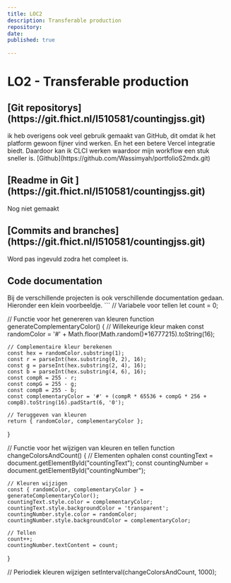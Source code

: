 ```yaml
---
title: LOC2
description: Transferable production
repository:
date: 
published: true
  
---
```


<h1> LO2 - Transferable production </h1> 

<h2> [Git repositorys](https://git.fhict.nl/I510581/countingjss.git) </h2>
ik heb overigens ook veel gebruik gemaakt van GitHub, dit omdat ik het platform gewoon fijner vind werken. En het een betere Vercel integratie biedt. 
Daardoor kan ik CLCI werken waardoor mijn workflow een stuk sneller is. 
[Github](https://github.com/Wassimyah/portfolioS2mdx.git)

<h2> [Readme in Git ](https://git.fhict.nl/I510581/countingjss.git) </h2>
Nog niet gemaakt 

<h2> [Commits and branches](https://git.fhict.nl/I510581/countingjss.git) </h2>
Word pas ingevuld zodra het compleet is.

<h2>Code documentation</h2>
Bij de verschillende projecten is ook verschillende documentation gedaan. Hieronder een klein voorbeeldje.
```
// Variabele voor tellen
let count = 0;

// Functie voor het genereren van kleuren
function generateComplementaryColor() {
    // Willekeurige kleur maken
    const randomColor = '#' + Math.floor(Math.random()*16777215).toString(16);

    // Complementaire kleur berekenen
    const hex = randomColor.substring(1);
    const r = parseInt(hex.substring(0, 2), 16);
    const g = parseInt(hex.substring(2, 4), 16);
    const b = parseInt(hex.substring(4, 6), 16);
    const compR = 255 - r;
    const compG = 255 - g;
    const compB = 255 - b;
    const complementaryColor = '#' + (compR * 65536 + compG * 256 + compB).toString(16).padStart(6, '0');

    // Teruggeven van kleuren
    return { randomColor, complementaryColor };
}

// Functie voor het wijzigen van kleuren en tellen
function changeColorsAndCount() {
    // Elementen ophalen
    const countingText = document.getElementById("countingText");
    const countingNumber = document.getElementById("countingNumber");

    // Kleuren wijzigen
    const { randomColor, complementaryColor } = generateComplementaryColor();
    countingText.style.color = complementaryColor;
    countingText.style.backgroundColor = 'transparent';
    countingNumber.style.color = randomColor;
    countingNumber.style.backgroundColor = complementaryColor;

    // Tellen
    count++;
    countingNumber.textContent = count;
}

// Periodiek kleuren wijzigen
setInterval(changeColorsAndCount, 1000);

```



